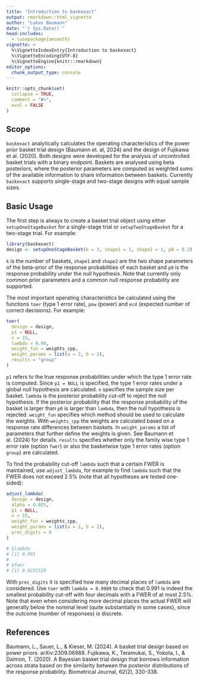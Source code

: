 ```yaml
---
title: "Introduction to baskexact"
output: rmarkdown::html_vignette
author: "Lukas Baumann"
date: "`r Sys.Date()`"
head-includes:
  - \usepackage{amsmath}
vignette: >
  %\VignetteIndexEntry{Introduction to baskexact}
  %\VignetteEncoding{UTF-8}
  %\VignetteEngine{knitr::rmarkdown}
editor_options: 
  chunk_output_type: console
---
```


```r
knitr::opts_chunk$set(
  collapse = TRUE,
  comment = "#>",
  eval = FALSE
)
```

## Scope

`baskexact` analytically calculates the operating characteristics of the power prior basket trial design (Baumann et. al, 2024) and the design of Fujikawa et al. (2020). Both designs were developed for the analysis of uncontrolled basket trials with a binary endpoint. Baskets are analysed using beta posteriors, where the posterior parameters are computed as weighted sums of the available information to share information between baskets. Currently `baskexact` supports single-stage and two-stage designs with equal sample sizes.

## Basic Usage

The first step is always to create a basket trial object using either `setupOneStageBasket` for a single-stage trial or `setupTwoStageBasket` for a two-stage trial. For example:

```r
library(baskexact)
design <- setupOneStageBasket(k = 3, shape1 = 1, shape2 = 1, p0 = 0.2)
```

`k` is the number of baskets, `shape1` and `shape2` are the two shape parameters of the beta-prior of the response probabilities of each basket and `p0` is the response probability under the null hypothesis. Note that currently only common prior parameters and a common null response probability are supported.

The most important operating characteristics be calculated using the functions `toer` (type 1 error rate), `pow` (power) and `ecd` (expected number of correct decisions). For example:

```r
toer(
  design = design,
  p1 = NULL,
  n = 15,
  lambda = 0.99,
  weight_fun = weights_cpp,
  weight_params = list(a = 2, b = 2),
  results = "group"
)
```

`p1` refers to the true response probabilities under which the type 1 error rate is computed. Since `p1 = NULL` is specified, the type 1 error rates under a global null hypothesis are calculated. `n` specifies the sample size per basket. `lambda` is the posterior probability cut-off to reject the null hypothesis. If the posterior probability that the response probability of the basket is larger than `p0` is larger than `lambda`, then the null hypothesis is rejected. `weight_fun` specifies which method should be used to calculate the weights. With `weights_cpp` the weights are calculated based on a response rate differences between baskets. In `weight_params` a list of parameters that further define the weights is given. See Baumann et al. (2024) for details. `results` specifies whether only the family wise type 1 error rate (option `fwer`) or also the basketwise type 1 error rates (option `group`) are calculated.

To find the probability cut-off `lambda` such that a certain FWER is maintained,  use `adjust_lambda`, for example to find `lambda` such that the FWER does not exceed 2.5% (note that all hypotheses are tested one-sided):

```r
adjust_lambda(
  design = design,
  alpha = 0.025,
  p1 = NULL,
  n = 15,
  weight_fun = weights_cpp,
  weight_params = list(a = 2, b = 2),
  prec_digits = 4
)

# $lambda
# [1] 0.991
# 
# $fwer
# [1] 0.0231528
```

With `prec_digits` it is specified how many decimal places of `lambda` are considered. Use `toer` with `lambda = 0.9909` to check that 0.991 is indeed the smallest probability cut-off with four decimals with a FWER of at most 2.5%. Note that even when considering more decimal places the actual FWER will generally below the nominal level (quite substantially in some cases), since the outcome (number of responses) is discrete.

## References
Baumann, L., Sauer, L., & Kieser, M. (2024). A basket trial design based on power priors. arXiv:2309.06988.
Fujikawa, K., Teramukai, S., Yokota, I., & Daimon, T. (2020). A Bayesian basket trial design that borrows information across strata based on the similarity between the posterior distributions of the response probability. Biometrical Journal, 62(2), 330-338.
